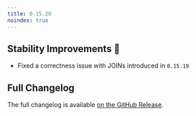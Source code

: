 ```yaml
---
title: 0.15.20
noindex: true
---
```


## Stability Improvements 💪

- Fixed a correctness issue with JOINs introduced in `0.15.19`

## Full Changelog

The full changelog is available [on the GitHub Release](https://github.com/paradedb/paradedb/releases/tag/v0.15.20).
